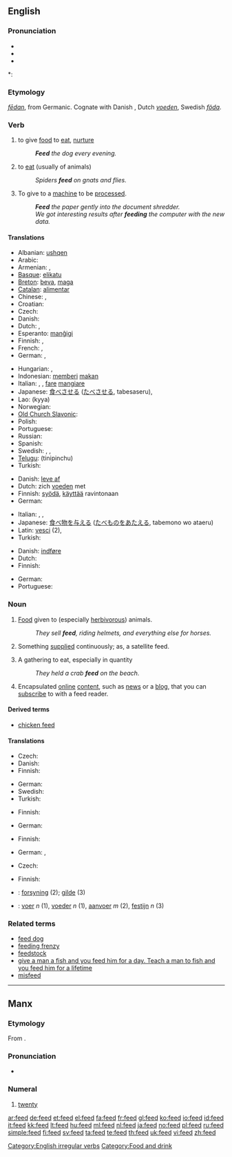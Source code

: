 {{wikipedia|dab=feed}}
==English==

===Pronunciation===
* {{SAMPA|/'fid/}}
* {{IPA|/'fid/}}
* {{audio|en-us-feed.ogg|Audio (US)}}

*: {{rhymes|iːd}}

===Etymology===
{{etyl|ang}} ''[[fedan|fēdan]]'', from Germanic.  Cognate with Danish {{term|føde}}, Dutch ''[[voeden]]'', Swedish ''[[föda]]''.

===Verb===
{{en-verb|feeds|feeding|fed}}

# {{transitive}} to give [[food]] to [[eat]], [[nurture]]
#: '''''Feed''' the dog every evening.''
# {{intransitive}} to [[eat]] (usually of animals)
#: ''Spiders '''feed''' on gnats and flies.''
# {{transitive}} To give to a [[machine]] to be [[process]]ed.
#: '''''Feed''' the paper gently into the document shredder.''
#: ''We got interesting results after '''feeding''' the computer with the new data.''

====Translations====
{{trans-top|to give food to eat}}
* Albanian: [[ushqen]]
* Arabic: {{t|ar|غذى|tr=ghadhdhaa}}
* Armenian: {{t-|hy|կերակրել|tr=kerakrel}}, {{t-|hy|կերցնել|tr=kerc’nel}}
* [[Basque]]: [[elikatu]]
* [[Breton]]: [[beva]], [[maga]]
* [[Catalan]]: [[alimentar]]
* Chinese: {{t-|cmn|喂|tr=wèi|sc=Hans}}, {{t|cmn|哺育|tr=bǔyù|sc=Hans}}
* Croatian: {{t-|hr|hraniti}}
* Czech: {{t-|cs|krmit}}
* Danish: {{t-|da|fodre}}
* Dutch: {{t+|nl|voeden}}, {{t+|nl|voeren}}
* Esperanto: [[manĝigi]]
* Finnish: {{t+|fi|syöttää}}, {{t+|fi|ruokkia}}
* French: {{t+|fr|nourrir}}, {{t+|fr|alimenter}}
* German: {{t+|de|füttern}}, {{t-|de|nähren}}
{{trans-mid}}
* Hungarian: {{t+|hu|etet}}, {{t+|hu|táplál}}
* Indonesian: [[beri|memberi]] [[makan]]
* Italian: {{t+|it|nutrire}}, {{t+|it|alimentare}}, [[fare]] [[mangiare]]
* Japanese: [[食べさせる]] ([[たべさせる]], tabesaseru),  {{t+|ja|飼う|tr=kau}}
* Lao: {{Laoo|[[ເກືອ]]}} (kyya)
* Norwegian: {{t+|no|mate}}
* [[Old Church Slavonic]]: {{tø|cu|кръмити|tr=krŭmiti|sc=Cyrs}}
* Polish: {{t+|pl|karmić}}
* Portuguese: {{t+|pt|alimentar}}
* Russian: {{t+|ru|кормить|tr=kormít'}}
* Spanish: {{t+|es|alimentar}}
* Swedish: {{t+|sv|mata}}, {{t+|sv|nära}}, {{t+|sv|föda}}
* [[Telugu]]: {{t|te|తినిపించు}} (tinipinchu)
* Turkish: {{t|tr|beslemek}}
{{trans-bottom}}

{{trans-top|to eat}}
* Danish: [[leve af]]
* Dutch: zich [[voeden]] met
* Finnish: [[syödä]], [[käyttää]] ravintonaan
* German: {{t+|de|fressen}}
{{trans-mid}}
* Italian: {{t+|it|nutrirsi}}, {{t-|it|cibarsi}}, {{t+|it|mangiare}}
* Japanese: [[食べ物]]を[[与える]] ([[たべもの]]を[[あたえる]], tabemono wo ataeru)
* Latin: [[vesci]] (2),  {{t-|la|pabulor|alt=pābulor}}
* Turkish: {{t|tr|beslenmek}}
{{trans-bottom}}

{{trans-top|to give to a machine for processing}}
* Danish: [[indføre]]
* Dutch: {{t+|nl|invoeren}}
* Finnish: {{t+|fi|syöttää}}
{{trans-mid}}
* German: {{t+|de|füttern}}
* Portuguese: {{t+|pt|pôr}}
{{trans-bottom}}

===Noun===
{{en-noun|s|-}}

# {{uncountable}} [[food|Food]] given to (especially [[herbivor]]ous) animals.
#: ''They sell '''feed''', riding helmets, and everything else for horses.''
# Something [[supply|supplied]] continuously; as, a satellite feed.
# {{countable}} A gathering to eat, especially in quantity
#: ''They held a crab '''feed''' on the beach.''
# {{internet}} Encapsulated [[online]] [[content]], such as [[news]] or a [[blog]], that you can [[subscribe]] to with a feed reader.

====Derived terms====
* [[chicken feed]]

====Translations====
{{trans-top|food given to (especially herbivorous) animals}}
* Czech: {{t|cs|krmivo|n}}
* Danish: {{t+|da|foder|n}}
* Finnish: {{t+|fi|rehu}}
{{trans-mid}}
* German: {{t+|de|Futter|n}}
* Swedish: {{t+|sv|foder|n}}
* Turkish: {{t+|tr|yem}}
{{trans-bottom}}

{{trans-top|something supplied continuously; as, a satellite feed}}
* Finnish: {{t-|fi|syöte}}
{{trans-mid}}
* German: {{t+|de|Einspeisung|f}}
{{trans-bottom}}

{{trans-top|a gathering to eat, especially in quantity}}
* Finnish: {{t+|fi|ateria}}
{{trans-mid}}
* German: {{t+|de|Futtern|n}}, {{t+|de|Fütterung|f}}
{{trans-bottom}}

{{trans-top|encapsulated online content that you can subscribe to with a feed reader}}
* Czech: {{t|cs|zdroj|m}}
{{trans-mid}}
* Finnish: {{t-|fi|syöte}}
{{trans-bottom}}

{{checktrans-top}}
* {{ttbc|Danish}}: [[forsyning]] (2); [[gilde]] (3)
* {{ttbc|Dutch}}: [[voer]] ''n'' (1), [[voeder]] ''n'' (1), [[aanvoer]] ''m'' (2), [[festijn]] ''n'' (3)
{{checktrans-bottom}}

===Related terms===
* [[feed dog]]
* [[feeding frenzy]]
* [[feedstock]]
* [[give a man a fish and you feed him for a day. Teach a man to fish and you feed him for a lifetime]]
* [[misfeed]]

[[Category:English irregular verbs]]

----

==Manx==

===Etymology===
From {{etyl|sga|gv}} {{term|fiche|lang=sga}}.

===Pronunciation===
* {{IPA|/fiːdʒ/|lang=gv}}

===Numeral===
{{infl|gv|numeral}}

# {{cardinal|lang=gv}} [[twenty]]

[[Category:Food and drink]]

[[ar:feed]]
[[de:feed]]
[[et:feed]]
[[el:feed]]
[[fa:feed]]
[[fr:feed]]
[[gl:feed]]
[[ko:feed]]
[[io:feed]]
[[id:feed]]
[[it:feed]]
[[kk:feed]]
[[lt:feed]]
[[hu:feed]]
[[ml:feed]]
[[nl:feed]]
[[ja:feed]]
[[no:feed]]
[[pl:feed]]
[[ru:feed]]
[[simple:feed]]
[[fi:feed]]
[[sv:feed]]
[[ta:feed]]
[[te:feed]]
[[th:feed]]
[[uk:feed]]
[[vi:feed]]
[[zh:feed]]